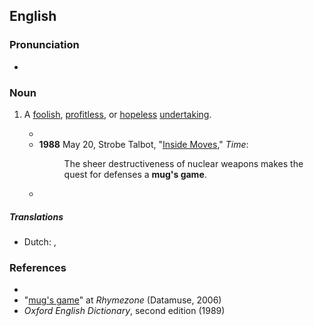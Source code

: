 ==English==
{{rfe|en}}

===Pronunciation===
* {{audio|en|En-au-mug's game.ogg|Audio (AU)}}

===Noun===
{{en-noun|head=[[mug]][[-'s|'s]] [[game]]|mugs' games}}

# {{lb|en|idiomatic}} A [[foolish]], [[profitless]], or [[hopeless]] [[undertaking]].
#* {{quote-book|1=en|year=1956|year_published=1972|author=Anthony Burgess|authorlink=Anthony Burgess|title=Time for a Tiger|series=The Malayan Trilogy|page=109|passage= ‘It's a '''mug's game''',’ said Crabbe.}}
#* '''1988''' May 20, Strobe Talbot, "[http://www.time.com/time/magazine/article/0,9171,967507,00.html Inside Moves]," ''Time'':
#*: The sheer destructiveness of nuclear weapons makes the quest for defenses a '''mug's game'''.
#* {{quote-book|en|year=2012|title=FT Guide to Exchange Traded Funds and Index Funds|author=David Stevenson |page= |ISBN=|passage=Although they aspired, like all natural-born gamblers, to taking a flutter and beating that system (they all loved the idea of tips, of course), they were sufficiently cynical to know it's a '''mug's game''' and that it was largely bound to fail.}}
=====Translations=====
{{trans-top| A foolish, profitless, or hopeless undertaking.}}
* Dutch: {{t+|nl|gekkenwerk|n}}, {{t|nl|zinloze bezigheid|f}}
{{trans-mid}} 
{{trans-bottom}}

===References===
* {{R:Dictionary.com}}
* "[http://www.rhymezone.com/r/rhyme.cgi?Word=mug's_game mug's game]" at ''Rhymezone'' (Datamuse, 2006)
* ''Oxford English Dictionary'', second edition (1989)